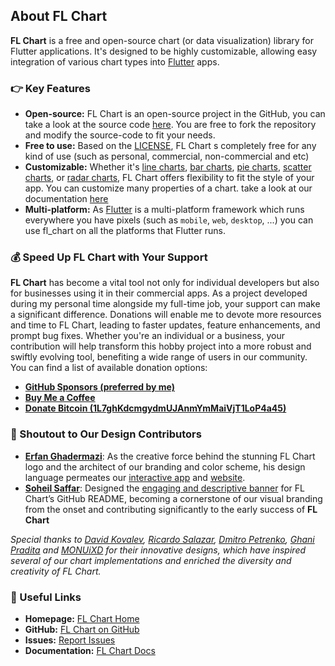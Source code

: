 ## About FL Chart
**FL Chart** is a free and open-source chart (or data visualization) library for Flutter applications. It's designed to be highly customizable, allowing easy integration of various chart types into [Flutter](https://flutter.dev/) apps.

### 👉 Key Features
- **Open-source:** FL Chart is an open-source project in the GitHub, you can take a look at the source code [here](https://github.com/imaNNeo/fl_chart). You are free to fork the repository and modify the source-code to fit your needs.
- **Free to use:** Based on the [LICENSE](https://github.com/imaNNeo/fl_chart/blob/master/LICENSE), FL Chart s completely free for any kind of use (such as personal, commercial, non-commercial and etc)
- **Customizable:** Whether it's [line charts](https://app.flchart.dev/#/line), [bar charts](https://app.flchart.dev/#/bar), [pie charts](https://app.flchart.dev/#/pie), [scatter charts](https://app.flchart.dev/#/scatter), or [radar charts](https://app.flchart.dev/#/radar), FL Chart offers flexibility to fit the style of your app. You can customize many properties of a chart. take a look at our documentation [here](https://github.com/imaNNeo/fl_chart/blob/master/repo_files/documentations/index.md)
- **Multi-platform:** As [Flutter](https://flutter.dev/) is a multi-platform framework which runs everywhere you have pixels (such as `mobile`, `web`, `desktop`, ...) you can use fl_chart on all the platforms that Flutter runs.

### 💰 Speed Up FL Chart with Your Support
**FL Chart** has become a vital tool not only for individual developers but also for businesses using it in their commercial apps. As a project developed during my personal time alongside my full-time job, your support can make a significant difference. Donations will enable me to devote more resources and time to FL Chart, leading to faster updates, feature enhancements, and prompt bug fixes. Whether you're an individual or a business, your contribution will help transform this hobby project into a more robust and swiftly evolving tool, benefiting a wide range of users in our community.
You can find a list of available donation options:
- [**GitHub Sponsors (preferred by me)**](https://github.com/sponsors/imaNNeo)
- [**Buy Me a Coffee**](https://www.buymeacoffee.com/fl_chart)
- [**Donate Bitcoin (1L7ghKdcmgydmUJAnmYmMaiVjT1LoP4a45)**](bitcoin:1L7ghKdcmgydmUJAnmYmMaiVjT1LoP4a45)

### 🎨 Shoutout to Our Design Contributors
- [**Erfan Ghadermazi**](https://www.linkedin.com/in/erfan-ghadermazi-936454183/): As the creative force behind the stunning FL Chart logo and the architect of our branding and color scheme, his design language permeates our [interactive app](https://app.flchart.dev) and [website](https://app.flchart.dev).
- [**Soheil Saffar**](https://www.linkedin.com/in/soheilsaffar/): Designed the [engaging and descriptive banner](https://raw.githubusercontent.com/imaNNeo/fl_chart/496f35588cc2186a0c7bae9a07325d51d015ed6b/repo_files/images/landing_logo.jpg) for FL Chart’s GitHub README, becoming a cornerstone of our visual branding from the onset and contributing significantly to the early success of **FL Chart**

_Special thanks to [David Kovalev](https://dribbble.com/shots/5560237-Live-Graphs-XD), [Ricardo Salazar](https://dribbble.com/shots/1956890-Data-Stats), [Dmitro Petrenko](https://dribbble.com/shots/5425378-Mobile-Application-Dashboard-for-Stock-Platform), [Ghani Pradita](https://dribbble.com/shots/6379476-Calories-Management-App) and [MONUiXD](https://www.uplabs.com/posts/chart-pie-chart-bar-chart) for their innovative designs, which have inspired several of our chart implementations and enriched the diversity and creativity of FL Chart._

### 🔗 Useful Links
- **Homepage:** [FL Chart Home](https://flchart.dev/)
- **GitHub:** [FL Chart on GitHub](https://github.com/imaNNeo/fl_chart)
- **Issues:** [Report Issues](https://github.com/imaNNeo/fl_chart/issues)
- **Documentation:** [FL Chart Docs](https://github.com/imaNNeo/fl_chart/blob/master/repo_files/documentations/index.md)

